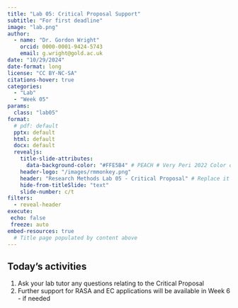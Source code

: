 ```yaml
---
title: "Lab 05: Critical Proposal Support"
subtitle: "For first deadline"
image: "lab.png"
author: 
  - name: "Dr. Gordon Wright"
    orcid: 0000-0001-9424-5743
    email: g.wright@gold.ac.uk
date: "10/29/2024"
date-format: long
license: "CC BY-NC-SA"
citations-hover: true
categories: 
  - "Lab"
  - "Week 05"
params:
  class: "lab05"
format: 
  # pdf: default
  pptx: default
  html: default
  docx: default
  revealjs: 
    title-slide-attributes: 
      data-background-color: "#FFE5B4" # PEACH # Very Peri 2022 Color of the year
    header-logo: "/images/rmmonkey.png"
    header: "Research Methods Lab 05 - Critical Proposal" # Replace it
    hide-from-titleSlide: "text"
    slide-number: c/t
filters:
  - reveal-header
execute:
 echo: false
 freeze: auto
embed-resources: true
  # Title page populated by content above
---
```


## Today's activities 

::: incremental
1.  Ask your lab tutor any questions relating to the Critical Proposal
2.  Further support for RASA and EC applications will be available in
    Week 6 - if needed
:::

# 

## 
